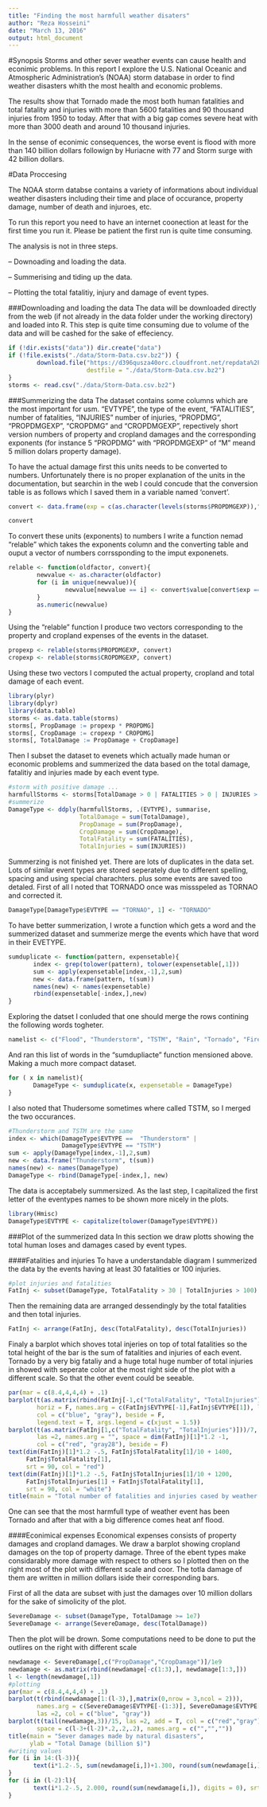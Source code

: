 ```yaml
---
title: "Finding the most harmfull weather disaters"
author: "Reza Hosseini"
date: "March 13, 2016"
output: html_document
---
```

#Synopsis 
Storms and other sever weather events can cause health and econimic problems. In this report I explore the U.S. National Oceanic and Atmospheric Administration's (NOAA) storm database in order to find weather disasters whith the most health and economic problems.

The results show that Tornado made the most both human fatalities and total fatality and injuries with more than 5600 fatalities and 90 thousand injuries from 1950 to today. After that with a big gap comes severe heat with more than 3000 death and around 10 thousand injuries. 

In the sense of econimic consequences, the worse event is flood with more than 140 billion dollars followign by Huriacne with 77 and Storm surge with 42 billion dollars.

#Data Proccesing

The NOAA storm databse contains a variety of informations about individual weather disasters including their time and place of occurance, property damage, number of death and injuroes, etc.

To run this report you need to have an internet coonection at least for the first time you run it. Please be patient the first run is quite time consuming.

The analysis is not in three steps. 

 -- Downoading and loading the data.
 
 -- Summerising and tiding up the data.
 
 -- Plotting the total fatalitiy, injury and damage of event types.

###Downloading and loading the data
The data will be downloaded directly from the web (if not already in the data folder under the working directory) and loaded into R. This step is quite time consuming due to volume of the data and will be cashed for the sake of effeciency. 
```r
if (!dir.exists("data")) dir.create("data")
if (!file.exists("./data/Storm-Data.csv.bz2")) {
        download.file("https://d396qusza40orc.cloudfront.net/repdata%2Fdata%2FStormData.csv.bz2",
                      destfile = "./data/Storm-Data.csv.bz2")
}
storms <- read.csv("./data/Storm-Data.csv.bz2")
```

###Summerizing the data
The dataset contains some columns which are the most important for usm. "EVTYPE", the type of the event, "FATALITIES", number of fatalities, "INJURIES" number of injuries, "PROPDMG", "PROPDMGEXP", "CROPDMG" and "CROPDMGEXP", repectively short version numbers of property and cropland damages and the corresponding exponents (for instance 5 "PROPDMG" with "PROPDMGEXP" of "M" meand 5 million dolars property damage). 

To have the actual damage first this units needs to be converted to numbers. Unfortunately there is no proper explanation of the units in the documentation, but searchin in the web I could concude that the conversion table is as follows which I saved them in a variable named 'convert'.
```r
convert <- data.frame(exp = c(as.character(levels(storms$PROPDMGEXP)),"k"), value = c(0,0,0,10,10,10,10,10,10,10,10,10,10,1000000000,100,100,1000,1000000,100000, 1000))
```

```r
convert
```

To convert these units (exponents) to numbers I write a function nemad "relable" which takes the exponents column and the converting table and ouput a vector of numbers corrssponding to the imput exponenets. 
```r
relable <- function(oldfactor, convert){
        newvalue <- as.character(oldfactor)
        for (i in unique(newvalue)){
                newvalue[newvalue == i] <- convert$value[convert$exp == i]
        }
        as.numeric(newvalue)
}
```
Using the "relable" function I produce two vectors corresponding to the property and cropland expenses of the events in the dataset.
```r
propexp <- relable(storms$PROPDMGEXP, convert)
cropexp <- relable(storms$CROPDMGEXP, convert)
```
Using these two vectors I computed the actual property, cropland and total damage of each event.
```r
library(plyr)
library(dplyr)
library(data.table)
storms <- as.data.table(storms)
storms[, PropDamage := propexp * PROPDMG]
storms[, CropDamage := cropexp * CROPDMG]
storms[, TotalDamage := PropDamage + CropDamage]
```
Then I subset the dataset to evenets which actually made human or economic problems and summerized the data based on the total damage, fatalitiy and injuries made by each event type.
```r
#storm with positive damage ...
harmfullStorms <- storms[TotalDamage > 0 | FATALITIES > 0 | INJURIES > 0,]
#summerize
DamageType <- ddply(harmfullStorms, .(EVTYPE), summarise, 
                    TotalDamage = sum(TotalDamage), 
                    PropDamage = sum(PropDamage),
                    CropDamage = sum(CropDamage),
                    TotalFatality = sum(FATALITIES),
                    TotalInjuries = sum(INJURIES))
```
Summerzing is not finished yet. There are lots of duplicates in the data set. Lots of similar event types are stored seperately due to different spelling, spacing and using special charachters. plus some events are saved too detaled.
First of all I noted that TORNADO once was missspeled as TORNAO and corrected it.
```r
DamageType[DamageType$EVTYPE == "TORNAO", 1] <- "TORNADO"
```
To have better summerization, I wrote a function which gets a word and the summerized dataset and summerize merge the events which have that word in their EVETYPE. 
```r
sumduplicate <- function(pattern, expensetable){
       index <- grep(tolower(pattern), tolower(expensetable[,1]))
       sum <- apply(expensetable[index,-1],2,sum)
       new <- data.frame(pattern, t(sum))
       names(new) <- names(expensetable)
       rbind(expensetable[-index,],new)
}
```
Exploring the datset I conluded that one should merge the rows contining the following words togheter.
```r
namelist <- c("Flood", "Thunderstorm", "TSTM", "Rain", "Tornado", "Fire", "Squall", "Freez", "Hurricane", "Ice", "Hail", "waterspout", "Heat", "Glaze", "precipitation", "microburst", "Wet", "winter", "Cold", "Tsunami", "Snow", "Stream", "Lightning", "Dust", "Wintry Mix", "Urban", "Wind")
```
And ran this list of words in the "sumdupliacte" function mensioned above. Making a much more compact dataset.
```r
for ( x in namelist){
       DamageType <- sumduplicate(x, expensetable = DamageType)
}
```
I also noted that Thudersome sometimes where called TSTM, so I merged the two occurances.
```r
#Thunderstorm and TSTM are the same
index <- which(DamageType$EVTYPE ==  "Thunderstorm" |
               DamageType$EVTYPE == "TSTM")
sum <- apply(DamageType[index,-1],2,sum)
new <- data.frame("Thunderstorm", t(sum))
names(new) <- names(DamageType)
DamageType <- rbind(DamageType[-index,], new)
```
The data is acceptabely summersized. As the last step, I capitalized the first letter of the eventypes names to be shown more nicely in the plots.
```r
library(Hmisc)
DamageType$EVTYPE <- capitalize(tolower(DamageType$EVTYPE))
```

###Plot of the summerized data
In this section we draw plotts showing the total human loses and damages cased by event types.

####Fatalities and injuries
To have a understandable diagram I summerized the data by the events having at least 30 fatalities or 100 injuries.
```r
#plot injuries and fatalities
FatInj <- subset(DamageType, TotalFatality > 30 | TotalInjuries > 100)
```
Then the remaining data are arranged dessendingly by the total fatalities and then total injuries.
```r
FatInj <- arrange(FatInj, desc(TotalFatality), desc(TotalInjuries))
```
Finaly a barplot which shoves total injeries on top of total fatalities so the total height of the bar is the sum of fatalities and injuries of each event. Tornado by a very big fataliy and a huge total huge number of total injuries in showed with seperate color at the most right side of the plot with a different scale. So that the other event could be seeable. 
```r
par(mar = c(8.4,4,4,4) + .1)
barplot(t(as.matrix(rbind(FatInj[-1,c("TotalFatality", "TotalInjuries")],c(0,0)))),
        horiz = F, names.arg = c(FatInj$EVTYPE[-1],FatInj$EVTYPE[1]), las = 2, 
        col = c("blue", "gray"), beside = F,
        legend.text = T, args.legend = c(xjust = 1.5))
barplot(t(as.matrix(FatInj[1,c("TotalFatality", "TotalInjuries")]))/7, add = T, 
        las =2, names.arg = "", space = dim(FatInj)[1]*1.2 -1, 
        col = c("red", "gray28"), beside = F)  
text(dim(FatInj)[1]*1.2 -.5, FatInj$TotalFatality[1]/10 + 1400,
     FatInj$TotalFatality[1], 
     srt = 90, col = "red")
text(dim(FatInj)[1]*1.2 -.5, FatInj$TotalInjuries[1]/10 + 1200,
     FatInj$TotalInjuries[1] + FatInj$TotalFatality[1], 
     srt = 90, col = "white")
title(main = "Total number of fatalities and injuries cased by weather events 1950-2015")
```
One can see that the most harmfull type of weather event has been Tornado and after that with a big difference comes heat anf flood.

####Econimical expenses
Economical expenses consists of property damages and cropland damages. We draw a barplot showing cropland damages on the top of property damage. Three of the ebent types make considarably more damage with respect to others so I plotted then on the right most of the plot with different scale and coor. The totla damage of them are written in million dollars iside their corresponding bars.

First of all the data are subset with just the damages over 10 million dollars for the sake of simolicity of the plot.
```r
SevereDamage <- subset(DamageType, TotalDamage >= 1e7)
SevereDamage <- arrange(SevereDamage, desc(TotalDamage))
```
Then the plot will be drown. Some computations need to be done to put the outlires on the right with different scale
```r
newdamage <- SevereDamage[,c("PropDamage","CropDamage")]/1e9
newdamage <- as.matrix(rbind(newdamage[-c(1:3),], newdamage[1:3,]))
l <- length(newdamage[,1])
#plotting
par(mar = c(8.4,4,4,4) + .1)
barplot(t(rbind(newdamage[1:(l-3),],matrix(0,nrow = 3,ncol = 2))), 
        names.arg = c(SevereDamage$EVTYPE[-(1:3)], SevereDamage$EVTYPE[1:3]),
        las =2, col = c("blue", "gray"))
barplot(t(tail(newdamage,3))/15, las =2, add = T, col = c("red","gray"), 
        space = c(l-3+(l-2)*.2,.2,.2), names.arg = c("","",""))
title(main = "Sever damages made by natural disasters", 
      ylab = "Total Damage (billion $)")
#writing values
for (i in 14:(l-3)){
       text(i*1.2-.5, sum(newdamage[i,])+1.300, round(sum(newdamage[i,]), digits = 2), srt = 90)
}
for (i in (l-2):l){
       text(i*1.2-.5, 2.000, round(sum(newdamage[i,]), digits = 0), srt = 90)
}
```
